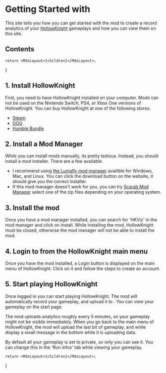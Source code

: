 
# Getting Started with <HKVizText />

This site tells you how you can get started with the <HKVizText /> mod to create a record analytics of your <a href="https://www.hollowknight.com" target="_blank">HollowKnight</a> gameplays and how you can view them on this site.

## Contents

    return <MdxLayout>{children}</MdxLayout>;
}

## 1. Install HollowKnight

First, you need to have HollowKnight installed on your computer. Mods can not be used on the Nintendo Switch, PS4, or Xbox One versions of HollowKnight.
You can buy HollowKnight at one of the following stores:

-   <a href="https://store.steampowered.com/app/367520/Hollow_Knight/" target="_blank">
        Steam
    </a>
-   <a href="https://www.gog.com/game/hollow_knight" target="_blank">
        GOG
    </a>
-   <a href="https://www.humblebundle.com/store/hollow-knight" target="_blank">
        Humble Bundle
    </a>

## 2. Install a Mod Manager

While you can install mods manually, its pretty tedious. Instead, you should install a mod installer.
There are a few available.

-   I recommend using <a href="https://themulhima.github.io/Lumafly/" target="_blank">the Lumafly mod manager</a> availible for Windows, Mac, and Linux.
    You can click the download button on the website, it should give you the correct installer.
-   If this mod manager doesn't work for you, you can try <a href="https://github.com/fifty-six/Scarab/releases/latest" target="_blank">Scarab Mod Manager</a>
    select one of the zip files depending on your operating system.

## 3. Install the <HKVizText /> mod

Once you have a mod manager installed, you can search for 'HKViz' in the mod manager and click on install.
While installing the mod, HollowKnight must be closed, otherwise the mod manager will not be able to install the mod.

## 4. Login to <HKVizText /> from the HollowKnight main menu

Once you have the mod installed, a Login button is displayed on the main menu of HollowKnight.
Click on it and follow the steps to create an account.

## 5. Start playing HollowKnight

Once logged in you can start playing HollowKnight. The mod will automatically record your gameplay, and upload it to <HKVizText />.
You can view your gameplay on <Link href="/">the start page</Link>.

The mod uploads analytics roughly every 5 minutes, so your gameplay might not be visible immediately.
When you go back to the main menu of HollowKnight, the mod will upload the last bit of gameplay,
and while display a small message in the bottom while it is uploading data.

By default all your gameplay is set to private, so only you can see it. You can change this in the 'Run infos' tab while viewing your gameplay.

    return <MdxLayout>{children}</MdxLayout>;
}
